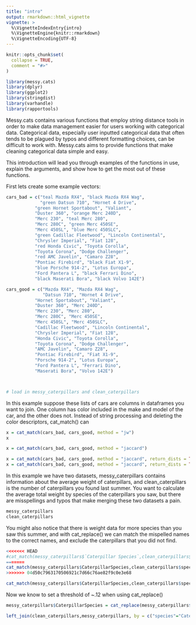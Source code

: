 ```yaml
---
title: "intro"
output: rmarkdown::html_vignette
vignette: >
  %\VignetteIndexEntry{intro}
  %\VignetteEngine{knitr::rmarkdown}
  %\VignetteEncoding{UTF-8}
---
```


```r
knitr::opts_chunk$set(
  collapse = TRUE,
  comment = "#>"
)

library(messy.cats)
library(dplyr)
library(ggplot2)
library(stringdist)
library(varhandle)
library(rapportools)
```
Messy.cats contains various functions that employ string distance tools in order to make data management easier for users working with categorical data. Categorical data, especially user inputted categorical data that often tends to be plagued by typos and different formatting choices, can be difficult to work with. Messy.cats aims to provide functions that make cleaning categorical data simple and easy.

This introduction will lead you through examples of the functions in use, explain the arguments, and show how to get the most out of these functions. 

First lets create some example vectors:
```r
cars_bad = c("teal Mazda RX4", "black Mazda RX4 Wag",
             "green Datsun 710", "Hornet 4 Drive",
           "green Hornet Sportabout", "Valiant",
           "Duster 360", "orange Merc 240D",
           "Merc 230", "teal Merc 280",
           "Merc 280C", "green Merc 450SE",
           "Merc 450SL", "blue Merc 450SLC",
           "green Cadillac Fleetwood", "Lincoln Continental",
           "Chrysler Imperial", "Fiat 128",
           "red Honda Civic", "Toyota Corolla",
           "Toyota Corona", "Dodge Challenger",
           "red AMC Javelin", "Camaro Z28",
           "Pontiac Firebird", "black Fiat X1-9",
           "blue Porsche 914-2", "Lotus Europa",
           "Ford Pantera L", "black Ferrari Dino",
           "black Maserati Bora", "black Volvo 142E")

cars_good = c("Mazda RX4", "Mazda RX4 Wag",
              "Datsun 710", "Hornet 4 Drive",
           "Hornet Sportabout", "Valiant",
           "Duster 360", "Merc 240D",
           "Merc 230", "Merc 280",
           "Merc 280C", "Merc 450SE",
           "Merc 450SL", "Merc 450SLC",
           "Cadillac Fleetwood", "Lincoln Continental",
           "Chrysler Imperial", "Fiat 128",
           "Honda Civic", "Toyota Corolla",
           "Toyota Corona", "Dodge Challenger",
           "AMC Javelin", "Camaro Z28",
           "Pontiac Firebird", "Fiat X1-9",
           "Porsche 914-2", "Lotus Europa",
           "Ford Pantera L", "Ferrari Dino",
           "Maserati Bora", "Volvo 142E")



# load in messy_caterpillars and clean_caterpillars
```

In this example suppose these lists of cars are columns in dataframes you want to join. One column has color included in the make and model of the car, and the other does not. Instead of string processing and deleting the color descriptors, cat_match() can 
```r
x = cat_match(cars_bad, cars_good, method = "jw")
x
```

```r
x = cat_match(cars_bad, cars_good, method = "jaccard")

```

```r
x = cat_match(cars_bad, cars_good, method = "jaccard", return_dists = TRUE, return_lists = 3)
x = cat_match(cars_bad, cars_good, method = "jaccard", return_dists = TRUE, return_lists = 3, pick_lists = TRUE)

```



In this example we have two datasets, messy_caterpillars contains information about the average weight of caterpillars, and clean_caterpillars is the number of caterpillars you found last summer. You want to calculate the average total weight by species of the caterpillars you saw, but there are misspellings and typos that make merging these two datasets a pain.
```r
messy_caterpillars
clean_caterpillars
```


You might also notice that there is weight data for more species than you saw this summer, and with cat_replace() we can match the mispelled names to the correct names, and exclude the caterpillars that you did not find. 
```r
<<<<<<< HEAD
#cat_match(messy_caterpillars$`Caterpillar Species`,clean_caterpillars$species,return_dists = T)
=======
cat_match(messy_caterpillars$CaterpillarSpecies,clean_caterpillars$species,return_dists = T)
>>>>>>> 04d50c7963170506921c7d66c76ae82f9c0e3e68
```

```r
cat_match(messy_caterpillars$CaterpillarSpecies,clean_caterpillars$species,return_dists = T) %>% arrange(desc(dists))
```
Now we know to set a threshold of ~.12 when using cat_replace()
```r
messy_caterpillars$CaterpillarSpecies = cat_replace(messy_caterpillars$CaterpillarSpecies,clean_caterpillars$species,threshold=0.12)

left_join(clean_caterpillars,messy_caterpillars, by = c("species"="CaterpillarSpecies"))
```

``` r

```

``` r

```
